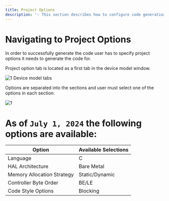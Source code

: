 ```yaml
---
title: Project Options
description: '💡 This section describes how to configure code generation options to reflect requirements specific to your particular product.'
---
```


# Navigating to Project Options

In order to successfully generate the code user has to specify project options it needs to generate the code for.

Project option tab is located as a first tab in the device model window.

![1](images/project-options/1.png)
Device model tabs

Options are separated into the sections and user must select one of the options in each section:

![1](images/project-options/2.png)

# As of `July 1, 2024` the following options are available:

| Option | Available Selections |
| -------- | ------------------------------------- |
| Language | C |
| HAL Architecture | Bare Metal |
| Memory Allocation Strategy | Static/Dynamic |
| Controller Byte Order | BE/LE |
| Code Style Options | Blocking |
